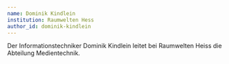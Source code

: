 ---
name: Dominik Kindlein
institution: Raumwelten Hess
author_id: dominik-kindlein
---

Der Informationstechniker Dominik Kindlein leitet bei Raumwelten Heiss die Abteilung Medientechnik.
